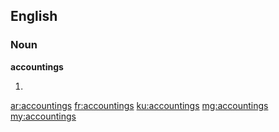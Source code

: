 ==English==

===Noun===
'''accountings'''

# {{plural of|accounting}}

[[ar:accountings]]
[[fr:accountings]]
[[ku:accountings]]
[[mg:accountings]]
[[my:accountings]]
